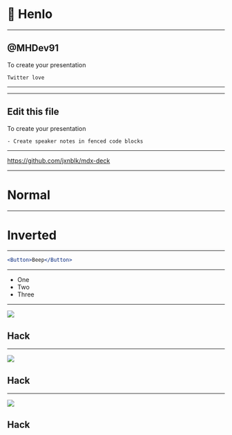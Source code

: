 

<Head>
  <title>My Presentation</title>
  <meta name='twitter:card' content='summary_large_image' />
  <meta name='twitter:site' content='@jxnblk' />
  <meta name='twitter:title' content='My Presentation' />
  <meta name='twitter:description' content='A really great presentation' />
  <meta name='twitter:image' content='https://example.com/card.png' />
</Head>

# 👋 Henlo

---


##  @MHDev91 

 To create your presentation

```notes
Twitter love
```

---
---

## Edit this file

To create your presentation

```notes
- Create speaker notes in fenced code blocks
```

---

<https://github.com/jxnblk/mdx-deck>

---

# Normal

---


# Inverted

---

```jsx
<Button>Beep</Button>
```

---

<ul>
  <Appear>
    <li>One</li>
    <li>Two</li>
    <li>Three</li>
  </Appear>
</ul>

---



![](https://images.unsplash.com/photo-1526374965328-7f61d4dc18c5?ixlib=rb-0.3.5&ixid=eyJhcHBfaWQiOjEyMDd9&s=2059a86937844c84267d5126e5b36aa3&auto=format&fit=crop&w=1350&q=80)

## Hack
---



![](https://images.unsplash.com/photo-1526374965328-7f61d4dc18c5?ixlib=rb-0.3.5&ixid=eyJhcHBfaWQiOjEyMDd9&s=2059a86937844c84267d5126e5b36aa3&auto=format&fit=crop&w=1350&q=80)

## Hack
---



![](https://images.unsplash.com/photo-1526374965328-7f61d4dc18c5?ixlib=rb-0.3.5&ixid=eyJhcHBfaWQiOjEyMDd9&s=2059a86937844c84267d5126e5b36aa3&auto=format&fit=crop&w=1350&q=80)

## Hack
